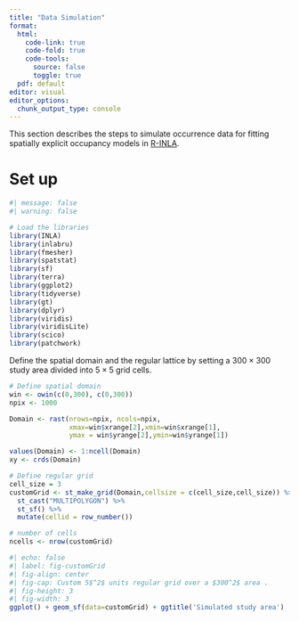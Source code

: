 ```yaml
---
title: "Data Simulation"
format:
  html: 
    code-link: true
    code-fold: true
    code-tools: 
      source: false
      toggle: true
  pdf: default
editor: visual
editor_options: 
  chunk_output_type: console
---
```

This section describes the steps to simulate occurrence data for fitting spatially explicit occupancy models in [R-INLA](https://www.r-inla.org/).

# Set up {#set_up}

```r
#| message: false
#| warning: false

# Load the libraries
library(INLA)
library(inlabru)
library(fmesher)
library(spatstat)
library(sf)
library(terra)
library(ggplot2)
library(tidyverse)
library(gt)
library(dplyr)
library(viridis)
library(viridisLite)
library(scico)
library(patchwork)

```

Define the spatial domain and the regular lattice by setting a $300 \times 300$ study area divided into $5\times5$ grid cells.

```r
# Define spatial domain
win <- owin(c(0,300), c(0,300))
npix <- 1000

Domain <- rast(nrows=npix, ncols=npix,
               xmax=win$xrange[2],xmin=win$xrange[1],
               ymax = win$yrange[2],ymin=win$yrange[1])

values(Domain) <- 1:ncell(Domain)
xy <- crds(Domain)

# Define regular grid
cell_size = 3
customGrid <- st_make_grid(Domain,cellsize = c(cell_size,cell_size)) %>% 
  st_cast("MULTIPOLYGON") %>%
  st_sf() %>%
  mutate(cellid = row_number())

# number of cells
ncells <- nrow(customGrid)

```

```r
#| echo: false
#| label: fig-customGrid
#| fig-align: center
#| fig-cap: Custom 5$^2$ units regular grid over a $300^2$ area .
#| fig-height: 3
#| fig-width: 3
ggplot() + geom_sf(data=customGrid) + ggtitle('Simulated study area')
```

<!-- # Simulate data for a simple spatial occupancy model {#sec-SSOM} -->

<!-- We simulate three different Gaussian Markov Random fields (GMRF) using the `inla.qsample` function. -->

<!-- ```{r} -->
<!-- #| warning: false -->


<!-- # Spatial boundary -->
<!-- boundary_sf = st_bbox(c(xmin = 0, xmax = 300, ymax = 0, ymin = 300)) |>  -->
<!--   st_as_sfc() -->

<!-- # Create a fine mesh  -->
<!-- mesh_sim = fm_mesh_2d(loc.domain = st_coordinates(boundary_sf)[,1:2], -->
<!--                 offset = c(-0.1, -.2), -->
<!--                  max.edge = c(4, 50)) -->
<!-- # Matern model -->
<!-- matern_sim <- inla.spde2.pcmatern(mesh_sim, -->
<!--                                   prior.range = c(100, 0.5),   -->
<!--                                   prior.sigma = c(1, 0.5)) -->


<!-- range_spde = 100 -->
<!-- sigma_spde = 1 -->

<!-- # Precision matrix -->
<!-- Q = inla.spde.precision(matern_sim, theta = c(log(range_spde), -->
<!--                                               log(sigma_spde))) -->
<!-- # Simulate three spatial fields -->
<!-- seed = 12345 -->
<!-- sim_field = inla.qsample(n = 3, Q = Q, seed = seed) -->

<!-- ``` -->

<!-- Create the projector matrix `A_proj` using the centroid of each grid cell as coordinates and compute the spatial random effect $\omega(s)$, spatial environmental covariate $x(s)$ and spatial detection covariate $g(s)$ (@fig-spatial_components). (Note: Covariates $x(s)$ and $g(s)$ are stored as raster data). -->

<!-- ```{r} -->
<!-- #| warning: false -->


<!-- # Obtain the centroid of each cell -->
<!-- coord_grid  = st_coordinates(customGrid |> st_centroid())  -->
<!-- # A matrix -->
<!-- A_proj = inla.spde.make.A(mesh_sim, loc = coord_grid) -->

<!-- # Spatial components -->
<!-- omega_s = (A_proj %*% sim_field)[,1] # spatial random field -->
<!-- x_s = (A_proj %*% sim_field)[,2] # spatial environmental covariate -->
<!-- g_s = (A_proj %*% sim_field)[,3] # spatial detection covariate -->

<!-- # create rasters -->
<!-- x_rast = rast(data.frame(x = coord_grid[,1], y = coord_grid[,2],x_s)) -->
<!-- g_rast = rast(data.frame(x = coord_grid[,1], y = coord_grid[,2],g_s)) -->

<!-- # save raster data -->

<!-- writeRaster(x_rast,filename = paste('raster data','x_covariat.tif',sep='/'), -->
<!--             overwrite=TRUE) -->
<!-- writeRaster(g_rast,filename = paste('raster data','g_covariat.tif',sep='/'),overwrite=TRUE) -->

<!-- ``` -->

<!-- ```{r} -->
<!-- #| echo: false -->
<!-- #| fig-height: 4 -->
<!-- #| fig-width: 10 -->
<!-- #| label: fig-spatial_components -->
<!-- #| fig-cap: Simulated  spatial environmental  and detection covariates and spatial random field. -->

<!-- ggplot() + tidyterra::geom_spatraster(data=x_rast) +scale_fill_viridis(name=expression(x(s))) + ggtitle('environmental covariate') + -->
<!--  ggplot() + tidyterra::geom_spatraster(data=g_rast) +scale_fill_viridis(option='magma',name=expression(g(s))) + ggtitle('detection covariate')+ -->
<!--    ggplot() + tidyterra::geom_spatraster(data= rast(data.frame(x = coord_grid[,1], y = coord_grid[,2],omega_s))) +scale_fill_scico(name=expression(omega(s)))+ ggtitle('spatial field') -->
<!-- ``` -->

<!-- Occurrence data is simulated from the following occupancy model: -->

<!-- ```{=tex} -->
<!-- \begin{align}  \mbox{State process:}& \begin{cases} z_i  \sim \mathrm{Bernoulli}(\psi_i) \nonumber \\\mathrm{logit}(\psi_i) = \beta_0 + \beta_1 \ x(s) + \omega(s) \\ -->
<!-- \end{cases}\\ -->
<!--  \mbox{ Observational process:}& \begin{cases} y_i \sim \mathrm{Binomial}(K_i,z_i \times p_i) \nonumber \\\mathrm{logit}(p_i) = \alpha_0 + \alpha_1 \ g(s) \\ -->
<!-- \end{cases} -->
<!-- \end{align} -->
<!-- ``` -->
<!-- ## State process model sub-component -->

<!-- Define model parameters $\beta$ and compute the occupancy probabilities $\psi$ and occupancy states $z$ (@fig-occ-state) -->

<!-- ```{r} -->

<!-- # State process model coeficcients -->
<!-- beta <- c(NA,NA) -->
<!-- beta[1] <-  qlogis(0.3) # Base line occupancy probability -->
<!-- beta[2] <- 1.5  # environmental covariate effect -->

<!-- # Occupancy probabilities -->
<!-- psi <- inla.link.logit(beta[1] + beta[2]*x_s + omega_s, inverse = T)  -->

<!-- # True occupancy state  -->

<!-- set.seed(seed) -->
<!-- z <- rbinom(ncells, size = 1, prob = psi) -->

<!-- ``` -->

<!-- ```{r} -->
<!-- #| echo: false -->
<!-- #| label: fig-occ-state -->
<!-- #| fig-cap: Simulated occupancy probabilities and true presence/absence state -->
<!-- plot_data = customGrid -->
<!-- plot_data$z = z -->
<!-- plot_data$psi = psi -->
<!-- ggplot() + geom_sf(data= plot_data,aes(fill=psi))+ scale_fill_scico(palette = 'roma',name='Occupancy \n probabilities')+theme(legend.position = 'top')+ -->
<!-- ggplot() +  geom_sf(data= plot_data,aes(fill=factor(z))) + scale_fill_viridis_d(name='Occupancy \n state',label=c('Absence','Presence'))+theme(legend.position = 'top') -->

<!--  rast(data.frame(x = coord_grid[,1], y = coord_grid[,2],psi)) |> -->
<!-- writeRaster(filename = paste('raster data','true_occ_probs.tif',sep='/'), -->
<!--             overwrite=TRUE) -->
<!-- ``` -->

<!-- ## Observational process model sub-component -->

<!-- Random sample of 20 % of the total cells and draw a random number of $K$ visits per cell by setting a minimum of 1 and a maximum of 5 visits per site/cell. -->

<!-- ```{r} -->

<!-- # number of cells/sites in the sample -->
<!-- nsites = round(ncells*.20)  -->
<!-- site_id = sample(1:ncells, size=nsites, replace=FALSE) # cell id -->
<!-- # add an indicator of whether a cell is in the sample or not -->
<!-- customGrid$sample <- ifelse(customGrid$cellid%in%site_id,1,0) -->

<!-- min_nvisits = 1 # minimum number of visits -->
<!-- max_nvisits = 5 # maximum number of visits -->
<!-- # Probabiliies of drawing 1 thru 5 visits per site -->
<!-- probs = rep(1/length(min_nvisits:max_nvisits),length(min_nvisits:max_nvisits)) -->
<!-- # Number of visits -->
<!-- nvisits = sample(min_nvisits:max_nvisits,nsites, prob = probs, replace = T) -->
<!-- ``` -->

<!-- Define model parameters $\alpha$ , detection probabilities $p$ and observed number of occurrences per site $y$ (@fig-obs_occ): -->

<!-- ```{r} -->
<!-- # Observational process model coeficcients -->
<!-- alpha <- c(NA,NA) -->
<!-- alpha[1] <- qlogis(0.6) # Base line detection probability -->
<!-- alpha[2] <- 1 # detection covariate effect -->

<!-- # Detection probabilities -->
<!-- p <- inla.link.logit(alpha[1] + alpha[2]*g_s[site_id], inverse = T)  -->
<!-- y <- rbinom(n = nsites,size = nvisits,prob = p*z[site_id] ) -->

<!-- ``` -->

<!-- Create data set @tbl-t1: -->

<!-- ```{r} -->
<!-- #| warning: false -->
<!-- # centroid of the cell -->

<!-- Occ_data_1 <- customGrid |> -->
<!--   st_centroid() |> -->
<!--   filter(sample==1) |> -->
<!--   dplyr::select(-c('sample')) -->

<!-- y_counts = data.frame(y = y , cellid = site_id, nvisits = nvisits) -->

<!-- Occ_data_1 <- left_join(Occ_data_1,y_counts,by = "cellid") -->

<!-- # append coordinates as columns -->

<!-- Occ_data_1[,c('x.loc','y.loc')] <- st_coordinates(Occ_data_1) -->
<!-- Occ_data_1 = st_drop_geometry(Occ_data_1) -->
<!-- # Save CSV file for analysis -->
<!-- write.csv(Occ_data_1,file='Occ_data_1.csv',row.names = F) -->

<!-- ``` -->

<!-- ```{r} -->
<!-- #| echo: false -->
<!-- #| label: tbl-t1 -->
<!-- #| tbl-cap: First 6 entries of the occupancy data -->

<!-- Occ_data_1 |> -->
<!--   head(n=6) |> -->
<!--  knitr:: kable() -->

<!-- ``` -->

<!-- ```{r} -->
<!-- #| echo: false -->
<!-- #| label: fig-obs_occ -->
<!-- #| fig-cap: Number of times species was detected at sampled sites and true occupancy state. -->
<!-- #| fig-height: 5 -->
<!-- #| fig-width: 5 -->

<!-- plot_data$sample = ifelse(customGrid$cellid%in%site_id,1,0) -->
<!-- plot_data[which(plot_data$sample==1),'prop'] = ifelse(y>1,1,0) -->
<!-- plot_data$gs =g_s -->

<!-- # ggplot() + #geom_sf(data= plot_data,aes(fill=g_s),alpha=0.2) +  -->
<!-- #   #scale_fill_viridis(option='magma',name=expression(g(s))) + -->
<!-- #   #ggnewscale::new_scale_fill() +  -->
<!-- #   geom_sf(data= plot_data|> filter(sample==1),aes(fill=as.factor(prop))) + scale_fill_scico_d(palette = 'imola') -->
<!-- # #(palette = 'imola',direction = -1,name='Counts') -->

<!--  Occ_data1_plot = Occ_data_1 |> -->
<!--   st_as_sf(coords = c('x.loc','y.loc'))  -->

<!-- ggplot() + geom_sf(data= plot_data,aes(fill=factor(z)),alpha=0.65) + -->
<!--   scale_fill_manual(name='Occupancy \n state',label=c('Absence','Presence'),values=c("black","#C4961A"))+ -->
<!--   geom_sf(data=Occ_data1_plot,aes(color=y),size=0.8) + -->
<!--   scale_color_scico( name="Observed \n counts",palette = "lajolla") -->

<!-- ``` -->

<!-- # Simulate space-time occupancy data {#sec-STOM} -->

<!-- Here we simulate data for a space-time occupancy model by defining a SPDE for the spatial domain and an autoregressive model of order 1, i.e. AR(1), for the time component (this is separable space-time model where the spatio-temporal covariance is defined by the Kronecker product of the covariances of the spatial and temporal random effects, see [@cameletti2012] for more details). -->

<!-- We set a total of `nT = 5` discrete time points where the occupancy state changes. We can use the `book.rspde()` function available in the `spde-book-functions.R` file [@krainski2018] to simulate $t = 1,\ldots,nT$ independent realizations of the random field[^1]. Then, temporal correlation is introduced: -->

<!-- [^1]: Note: If you are using INLA development version you might need modify the `book.rspde function`. Specifically, change the `inla.mesh.project` function to `fmesher::fm_evaluator` function to project the mesh into the domain coordinates. -->

<!-- $$ -->
<!-- \omega(s_i,t) = \rho \ \omega(s_i,t-1) + \epsilon(s_i,t), -->
<!-- $$ -->

<!-- where $\pmb{\epsilon} \sim N(0,\Sigma = \sigma_{\epsilon}^2\tilde{\Sigma})$ are the spatially correlated random effects with Matérn correlation function $\tilde{\Sigma}$ and $\rho=0.7$ is the autoregressive parameter ($\sqrt{1-\rho^2}$ is included so $\omega(s_i,1)$ comes from a $N(0,\Sigma/(1-\rho^2)$ stationary distribution; see [@cameletti2012]). -->

<!-- ```{r} -->
<!-- #| message: false -->
<!-- #| warning: false -->

<!-- # load helping functions -->

<!-- source('spde-book-functions.R') -->

<!-- # Time points -->
<!-- nT = 5 -->
<!-- # parameters of the Matern -->


<!-- # Create a fine mesh  -->
<!-- mesh_sim = fm_mesh_2d(loc.domain = st_coordinates(boundary_sf)[,1:2], -->
<!--                         offset = c(-0.1, -.2), -->
<!--                         max.edge = c(4, 50)) -->
<!-- # Matern model -->
<!-- params <- c(sigma = sigma_spde, range = range_spde)  -->

<!-- # generate samples from the random field  -->

<!-- epsilon.t <- book.rspde(coord_grid, range = params[2], seed = seed, -->
<!--                   sigma = params[1], n = nT, mesh = mesh_sim, -->
<!--                   return.attributes = TRUE) -->

<!-- # temporal dependency -->
<!-- rho <- 0.65 -->

<!-- omega_st <- epsilon.t -->

<!-- for (t in 2:nT){ -->
<!--   omega_st[, t] <- rho * omega_st[, t - 1] + sqrt(1 - rho^2) * epsilon.t[, t] -->
<!-- }  -->

<!-- ``` -->

<!-- ```{r} -->
<!-- #| echo: false -->
<!-- #| label: fig-space_time_effect -->
<!-- #| fig-cap: simulated spatio-temporal Gaussian field -->

<!-- spatio_temp_field= rast(data.frame(x = coord_grid[,1], y = coord_grid[,2],omega_st[, 1])) -->

<!-- for( t in 2:nT){ -->
<!--    spatio_temp_field = c(spatio_temp_field,rast(data.frame(x = coord_grid[,1], y = coord_grid[,2],omega_st[, t]))) -->
<!-- } -->
<!-- names(spatio_temp_field) <- paste('time',1:nT,sep=' ') -->
<!-- ggplot() + tidyterra::geom_spatraster(data=spatio_temp_field) + -->
<!--    facet_wrap(~lyr, ncol = 3) + scale_fill_scico(name=expression(omega(i,t))) -->

<!-- ``` -->

<!-- Then we can simulate the occupancy state of cell $i$ at time $t$ (@fig-space-time-occ) as follows: -->

<!-- ```{=tex} -->
<!-- \begin{align}z_{it}&\sim \mathrm{Bernoulli}(\psi_{it})\nonumber\\\mathrm{logit}(\psi_{it}) &= \beta_0 + \beta_1\ x_i + \beta_2 x^2_i + \omega_{it}.\end{align} -->
<!-- ``` -->
<!-- ```{r} -->
<!-- # State process model coeficcients -->
<!-- beta <- c(NA,NA,NA) -->
<!-- beta[1] <- qlogis(0.2) # Base line occupancy probability -->
<!-- beta[2] <- 0.75 # environmental covariate effect -->
<!-- beta[3] <- 1 # environmental covariate quadratic effect -->

<!-- z.mat = psi.mat = matrix(NA,ncol=nT,nrow=dim(coord_grid)[1]) -->

<!-- for(t in 1:nT){ -->
<!--   # Occupancy probabilities -->
<!--   psi.mat[,t] = inla.link.logit(beta[1] + beta[2]*x_s + beta[3]*x_s**2 + omega_st[,t], inverse = T)  -->
<!--   # True occupancy state  -->
<!--   z.mat[,t] <- rbinom(ncells, size = 1, prob = psi.mat[,t]) -->
<!-- } -->

<!-- ``` -->

<!-- ```{r} -->
<!-- #| echo: false -->
<!-- #| label: fig-space-time-occ -->
<!-- #| fig-cap: Simulated occupancy probabilities -->

<!-- spatio_temp_psi= rast(data.frame(x = coord_grid[,1], y = coord_grid[,2],psi.mat[, 1])) -->

<!-- for( t in 2:nT){ -->
<!--    spatio_temp_psi = c(spatio_temp_psi,rast(data.frame(x = coord_grid[,1], y = coord_grid[,2],psi.mat[, t]))) -->
<!-- } -->
<!-- names(spatio_temp_psi) <- paste('time',1:nT,sep=' ') -->
<!-- ggplot() + tidyterra::geom_spatraster(data=spatio_temp_psi) + -->
<!--    facet_wrap(~lyr, ncol = 3) + scale_fill_scico(name=expression(psi(i,t)),palette = 'roma',direction = -1) -->

<!-- spatio_temp_psi |> -->
<!-- writeRaster(filename = paste('raster data','spatsat_occ_probs.tif',sep='/'), -->
<!--             overwrite=TRUE) -->
<!-- ``` -->

<!-- Notice that we can use different locations at different times, e.g. when locations are not surveyed regularly. To simulate this we allow for some sites to be missing from the sample across years, by setting the minimum number of visits to zero . We also change the number of visits per year/site combination. -->

<!-- ```{r} -->

<!-- min_nvisits = 0 # minimum number of visits -->
<!-- max_nvisits = 5 # maximum number of visits -->
<!-- # Probabiliies of drawing 1 thru 5 visits per site -->
<!-- probs = rep(1/length(min_nvisits:max_nvisits),length(min_nvisits:max_nvisits)) -->
<!-- # Number of visits per site/year combination -->
<!-- nvisits.mat = matrix(NA,ncol=nT,nrow=nsites) # empty matrix to store the results -->

<!-- for(t in 1:nT){ -->
<!--   nvisits.mat[,t] = sample(min_nvisits:max_nvisits,nsites, -->
<!--                            prob = probs, replace = T) -->
<!-- } -->

<!-- nvisits.mat[nvisits.mat==0]=NA # add NA for cells that were not visited -->

<!-- ``` -->

<!-- Now we compute the observed counts as before: -->

<!-- ```{r} -->

<!-- # Observational process model coeficcients -->
<!-- alpha <- c(NA,NA) -->
<!-- alpha[1] <- qlogis(0.3) # Base line detection probability -->
<!-- alpha[2] <- -1.5 # detection covariate effect -->

<!-- y.mat = p.mat = matrix(NA,ncol=nT,nrow=nsites) -->

<!-- for(t in 1:nT){ -->
<!--   # Detection probabilities (constant through time) -->
<!--   p.mat[,t] = inla.link.logit(alpha[1] + alpha[2]*g_s[site_id], inverse = T)  -->
<!--   # Observed occurrences  -->
<!--   y.mat[,t] <- suppressWarnings(rbinom(n = nsites, size = nvisits.mat[,t],  -->
<!--                                        prob = p.mat[,t]* z.mat[,t])) -->
<!-- } -->

<!-- ``` -->

<!-- Finally, create and save data set. -->

<!-- ```{r} -->

<!-- # centroid of the cell -->
<!-- Occ_data_2 <- suppressWarnings(customGrid |> -->
<!--                                  st_centroid()) |> -->
<!--   filter(sample==1) |> -->
<!--   dplyr::select(-c('sample')) -->

<!-- # Add data -->
<!-- Occ_data_2[,paste('y',1:nT,sep='')] = y.mat # counts -->
<!-- Occ_data_2[,paste('nvisit',1:nT,sep='')] = nvisits.mat # visits per year -->

<!-- # append coordinates as columns -->
<!-- Occ_data_2[,c('x.loc','y.loc')] <- st_coordinates(Occ_data_2) -->
<!-- Occ_data_2 = st_drop_geometry(Occ_data_2) -->
<!-- # Save CSV file for analysis -->
<!-- write.csv(Occ_data_2,file='Occ_data_2.csv',row.names = F) -->

<!-- ``` -->

<!-- # Spatially varying coefficients (SVC) {#sec-SVCOM} -->

<!-- Here we simulate from a spatially varying coefficient model by adopting a space model with Matérn spatial covariance and a AR(1) time component. The same setting described for the space-time model will be used to drawn independent realization from the random field by using the `book.rMatern()`function. Then, temporal autocorrelation will be introduced to the dynamic regression coefficient $\beta_t$ through the AR(1) structure described in the previous section (Note: The term $(1 - \rho^2)$ is added because of INLA internal AR(1) model parametrization; [@krainski2018]). -->

<!-- ```{r} -->

<!-- # realization of the random field -->
<!-- set.seed(seed) -->
<!-- beta_t <- book.rMatern(nT, coord_grid, range = range_spde, -->
<!--                       sigma = sigma_spde) -->

<!-- # introduce temporal correlation -->
<!-- beta_t[, 1] <- beta_t[, 1] / (1 - rho^2) -->

<!-- for (t in 2:nT) { -->
<!--   beta_t[, t] <- beta_t[, t - 1] * rho + beta_t[, t] * -->
<!--     (1 - rho^2) -->
<!-- } -->

<!-- ``` -->

<!-- Occupancy probabilities (@fig-svc) are then defined on the logit scale as: -->

<!-- $$ -->
<!-- \mathrm{logit}(\psi_{it}) = \beta_0 + \beta_{1}(i)t + \omega(i) -->
<!-- $$ -->

<!-- where $\omega(i)$ is the same field defined for the simple spatial occupancy model (@sec-SSOM). The detection probabilities and observed occurrences are simulated in the same way as before (see @sec-STOM). -->

<!-- ```{r} -->
<!-- #| warning: false -->
<!-- #|  -->
<!-- set.seed(seed) -->

<!-- # intercept and mean of the effect -->
<!-- beta0 <- -1 -->

<!-- z.mat = psi.mat = matrix(NA,ncol=nT,nrow=dim(coord_grid)[1]) -->

<!-- for(t in 1:nT){ -->
<!--   # Occupancy probabilities  -->
<!--   psi.mat[,t] = inla.link.logit(beta0 + beta_t[,t] + omega_s, inverse = T)  -->
<!--   # True occupancy state  -->
<!--   z.mat[,t] <- rbinom(ncells, size = 1, prob = psi.mat[,t]) -->
<!-- } -->

<!-- # simulate data -->

<!-- for(t in 1:nT){ -->
<!--   # Detection probabilities -->
<!--   p.mat[,t] = inla.link.logit(alpha[1] + alpha[2]*g_s[site_id], inverse = T)  -->
<!--   # Observed occurrences  -->
<!--   y.mat[,t] <- rbinom(n = nsites, -->
<!--                       size = nvisits.mat[,t], -->
<!--                       prob = p.mat[,t]*z.mat) -->
<!-- } -->


<!-- # centroid of the cell -->
<!-- Occ_data_3 <- customGrid |> -->
<!--   st_centroid() |> -->
<!--   filter(sample==1) |> -->
<!--   dplyr::select(-c('sample')) -->

<!-- # Add data -->
<!-- Occ_data_3[,paste('y',1:nT,sep='')] = y.mat # counts -->
<!-- Occ_data_3[,paste('nvisit',1:nT,sep='')] = nvisits.mat # visits per year -->

<!-- # append coordinates as columns -->
<!-- Occ_data_3[,c('x.loc','y.loc')] <- st_coordinates(Occ_data_3) -->
<!-- Occ_data_3 = st_drop_geometry(Occ_data_3) -->
<!-- # Save CSV file for analysis -->
<!-- write.csv(Occ_data_3,file='Occ_data_3.csv',row.names = F) -->
<!-- ``` -->

<!-- ```{r} -->
<!-- #| echo: false -->
<!-- #| label: fig-svc -->
<!-- #| fig-cap: Simulated occupancy probabilities from a SVC model -->

<!-- spatio_svc= rast(data.frame(x = coord_grid[,1], y = coord_grid[,2],psi.mat[, 1])) -->

<!-- for( t in 2:nT){ -->
<!--    spatio_svc = c(spatio_svc,rast(data.frame(x = coord_grid[,1], y = coord_grid[,2],psi.mat[, t]))) -->
<!-- } -->
<!-- names(spatio_svc) <- paste('time',1:nT,sep=' ') -->
<!-- ggplot() + tidyterra::geom_spatraster(data=spatio_svc) + -->
<!--    facet_wrap(~lyr, ncol = 3) + scale_fill_scico(name=expression(psi(s,t)),palette = 'roma',direction = -1) -->

<!-- spatio_svc |> -->
<!-- writeRaster(filename = paste('raster data','spatio_svc_probs.tif',sep='/'), -->
<!--             overwrite=TRUE) -->
<!-- ``` -->
